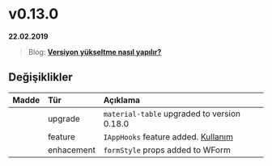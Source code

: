 
# v0.13.0

**22.02.2019**

> Blog: [__Versiyon yükseltme nasıl yapılır?__](/blog/how-to-version-upgrade)

## Değişiklikler

| Madde             | Tür           | Açıklama                                                                                          |
|:------------------|:--------------|:--------------------------------------------------------------------------------------------------|
|                   | upgrade       | `material-table` upgraded to version 0.18.0                                                       |
|                   | feature       | `IAppHooks` feature added. [Kullanım](/blog/i-app-hooks)                                          |
|                   | enhacement    | `formStyle` props added to WForm                                                                  |

<br/>
<br/>